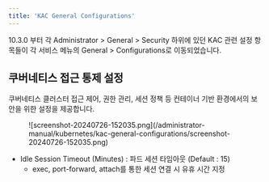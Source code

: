 ```yaml
---
title: 'KAC General Configurations'
---
```



<Callout type="info">
10.3.0 부터 각 Administrator &gt; General &gt; Security 하위에 있던 KAC 관련 설정 항목들이 각 서비스 메뉴의 General &gt; Configurations로 이동되었습니다.
</Callout>


## 쿠버네티스 접근 통제 설정

쿠버네티스 클러스터 접근 제어, 권한 관리, 세션 정책 등 컨테이너 기반 환경에서의 보안을 위한 설정을 제공합니다.

<figure data-layout="center" data-align="center">
![screenshot-20240726-152035.png](/administrator-manual/kubernetes/kac-general-configurations/screenshot-20240726-152035.png)
</figure>

* Idle Session Timeout (Minutes) : 파드 세션 타임아웃 (Default : 15)
    * exec, port-forward, attach를 통한 세션 연결 시 유휴 시간 지정
